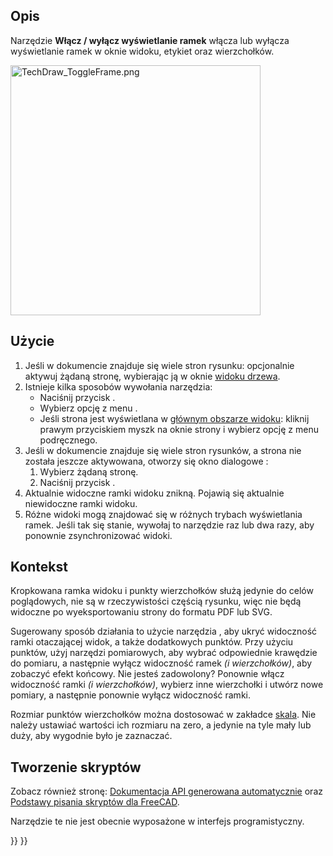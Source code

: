 <languages/>

{{Docnav/pl
|[[TechDraw_ShareView/pl|Udostępnij widok]]
|[[TechDraw_ProjectShape/pl|Rzutowanie kształtów]]
|[[TechDraw_Workbench/pl|środowisko pracy Rysunek Techniczny]]
|IconL=TechDraw_ShareView.svg
|IconR=TechDraw_ProjectShape.svg
|IconC=Workbench_TechDraw.svg
}}

{{GuiCommand
|Name=TechDraw ToggleFrame
|Name/pl=Rysunek Techniczny: Włącz / wyłącz wyświetlanie ramek
|MenuLocation=Rysunek Techniczny → Widoki → Włącz / wyłącz wyświetlanie ramek
|Workbenches=[[TechDraw_Workbench/pl|Rysunek Techniczny]]
|SeeAlso=[[TechDraw_View/pl|Wstaw widok]]
}}

<span id="Description"></span>
==Opis==

Narzędzie '''Włącz / wyłącz wyświetlanie ramek''' włącza lub wyłącza wyświetlanie ramek w oknie widoku, etykiet oraz wierzchołków.

[[Image:TechDraw_ToggleFrame.png|400px]]
{{Caption|Widok rzutu bryły z włączonymi i wyłączonymi ramkami.}}

<span id="Usage"></span>
==Użycie==

# Jeśli w dokumencie znajduje się wiele stron rysunku: opcjonalnie aktywuj żądaną stronę, wybierając ją w oknie [[Tree_view/pl|widoku drzewa]].
# Istnieje kilka sposobów wywołania narzędzia:
#* Naciśnij przycisk {{Button|[[Image:TechDraw_ToggleFrame.svg|16px]] '''Włącz / wyłącz wyświetlanie ramek'''}}.
#* Wybierz opcję  z menu {{MenuCommand|Rysunek Techniczny → Widoki → [[Image:TechDraw_ToggleFrame.svg|16px]] Włącz / wyłącz wyświetlanie ramek}}.
#* Jeśli strona jest wyświetlana w [[Main_view_area|głównym obszarze widoku]]: kliknij prawym przyciskiem myszk na oknie strony i wybierz opcję {{MenuCommand|Włącz / wyłącz wyświetlanie ramek}} z menu podręcznego.
# Jeśli w dokumencie znajduje się wiele stron rysunków, a strona nie została jeszcze aktywowana, otworzy się okno dialogowe {{MenuCommand|Wybór strony}}:
## Wybierz żądaną stronę.
## Naciśnij przycisk {{Button|OK}}.
# Aktualnie widoczne ramki widoku znikną. Pojawią się aktualnie niewidoczne ramki widoku.
# Różne widoki mogą znajdować się w różnych trybach wyświetlania ramek. Jeśli tak się stanie, wywołaj to narzędzie raz lub dwa razy, aby ponownie zsynchronizować widoki.

<span id="Background"></span>
==Kontekst==


Kropkowana ramka widoku i punkty wierzchołków służą jedynie do celów poglądowych, nie są w rzeczywistości częścią rysunku, więc nie będą widoczne po wyeksportowaniu strony do formatu PDF lub SVG.

Sugerowany sposób działania to użycie narzędzia {{Button|[[Image:TechDraw_ToggleFrame.svg|16px]] '''Włącz / wyłącz wyświetlanie ramek'''}}, aby ukryć widoczność ramki otaczającej widok, a także dodatkowych punktów. Przy użyciu punktów, użyj narzędzi pomiarowych, aby wybrać odpowiednie krawędzie do pomiaru, a następnie wyłącz widoczność ramek ''(i wierzchołków)'', aby zobaczyć efekt końcowy. Nie jesteś zadowolony? Ponownie włącz widoczność ramki ''(i wierzchołków)'', wybierz inne wierzchołki i utwórz nowe pomiary, a następnie ponownie wyłącz widoczność ramki.

Rozmiar punktów wierzchołków można dostosować w zakładce [[TechDraw_Preferences/pl#Skala|skala]]. Nie należy ustawiać wartości ich rozmiaru na zero, a jedynie na tyle mały lub duży, aby wygodnie było je zaznaczać.

<span id="Scripting"></span>
==Tworzenie skryptów==

Zobacz również stronę: [https://freecad.github.io/SourceDoc/ Dokumentacja API generowana automatycznie] oraz [[FreeCAD_Scripting_Basics/pl|Podstawy pisania skryptów dla FreeCAD]].

Narzędzie te nie jest obecnie wyposażone w interfejs programistyczny.


{{Docnav/pl
|[[TechDraw_ShareView/pl|Udostępnij widok]]
|[[TechDraw_ProjectShape/pl|Rzutowanie kształtów]]
|[[TechDraw_Workbench/pl|środowisko pracy Rysunek Techniczny]]
|IconL=TechDraw_ShareView.svg
|IconR=TechDraw_ProjectShape.svg
|IconC=Workbench_TechDraw.svg
}}

{{TechDraw_Tools_navi{{#translation:}}}}
{{Userdocnavi{{#translation:}}}}